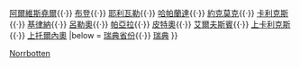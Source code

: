 {{Navbox
|name    = 北博滕省
|title   = [[北博滕省]][[瑞典市镇|市镇]]
|image   = [[File:Norrbotten län vapen.svg|35px|北博滕省省徽]]
|state   = uncollapsed
|imagestyle = padding-right: .5em;
|titlestyle = background: #b8d2ff;
|belowstyle = background: #e6f2ff;

|list1   = [[阿尔耶普卢格市|阿爾耶普盧格]]{{·}} [[阿尔维斯尧尔市|阿爾維斯堯爾]]{{·}} [[布登市|布登]]{{·}} [[耶利瓦勒市|耶利瓦勒]]{{·}} [[哈帕兰达市|哈帕蘭達]]{{·}} [[约克莫克市|約克莫克]]{{·}} [[卡利克斯市|卡利克斯]]{{·}} [[基律纳市|基律納]]{{·}} [[吕勒奥市|呂勒奧]]{{·}} [[帕亚拉市|帕亞拉]]{{·}} [[皮特奥市|皮特奧]]{{·}} [[艾尔夫斯宾市|艾爾夫斯賓]]{{·}} [[上卡利克斯市|上卡利克斯]]{{·}} [[上托尔内奥市|上托爾內奧]]
|below = [[瑞典省份]]{{·}} [[瑞典]]
}}<noinclude>
[[Category:瑞典市镇模板|Norrbotten]]
</noinclude>
